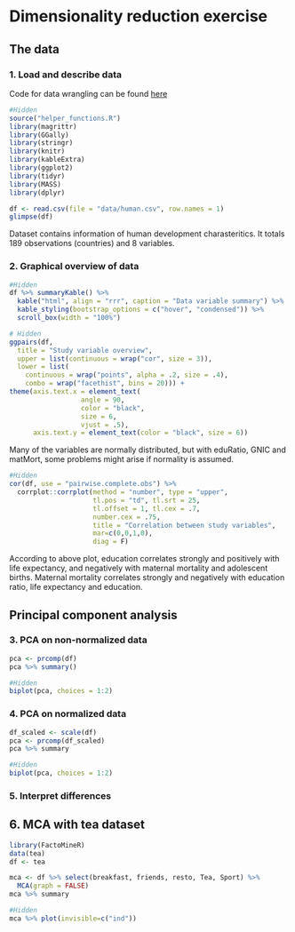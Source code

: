 # Dimensionality reduction exercise
## The data
### 1. Load and describe data
Code for data wrangling can be found [here](https://github.com/Juhous/IODS-project/blob/master/create_human.R)

```r
#Hidden
source("helper_functions.R")
library(magrittr)
library(GGally)
library(stringr)
library(knitr)
library(kableExtra)
library(ggplot2)
library(tidyr)
library(MASS)
library(dplyr)
```
```r
df <- read.csv(file = "data/human.csv", row.names = 1) 
glimpse(df)
```
Dataset contains information of human development charasteritics. It totals 189 observations (countries) and 8 variables. 

### 2. Graphical overview of data
```r
#Hidden
df %>% summaryKable() %>% 
  kable("html", align = "rrr", caption = "Data variable summary") %>%
  kable_styling(bootstrap_options = c("hover", "condensed")) %>% 
  scroll_box(width = "100%")
```
```R
# Hidden
ggpairs(df,
  title = "Study variable overview",
  upper = list(continuous = wrap("cor", size = 3)),
  lower = list(
    continuous = wrap("points", alpha = .2, size = .4),
    combo = wrap("facethist", bins = 20))) +
theme(axis.text.x = element_text(
                  angle = 90,
                  color = "black",
                  size = 6,
                  vjust = .5),
      axis.text.y = element_text(color = "black", size = 6))
```
Many of the variables are normally distributed, but with eduRatio, GNIC and matMort, some problems might arise if normality is assumed. 
```r
#Hidden
cor(df, use = "pairwise.complete.obs") %>% 
  corrplot::corrplot(method = "number", type = "upper", 
                     tl.pos = "td", tl.srt = 25, 
                     tl.offset = 1, tl.cex = .7,
                     number.cex = .75, 
                     title = "Correlation between study variables",
                     mar=c(0,0,1,0),
                     diag = F) 
```
According to above plot, education correlates strongly and positively with life expectancy, and negatively with maternal mortality and adolescent births. Maternal mortality correlates strongly and negatively with education ratio, life expectancy and education. 

## Principal component analysis
### 3. PCA on non-normalized data
```r
pca <- prcomp(df)
pca %>% summary()
```
```r
#Hidden
biplot(pca, choices = 1:2)
```

### 4. PCA on normalized data
```r
df_scaled <- scale(df)
pca <- prcomp(df_scaled)
pca %>% summary
```
```r
#Hidden
biplot(pca, choices = 1:2)
```

### 5. Interpret differences

## 6. MCA with tea dataset
```r
library(FactoMineR)
data(tea)
df <- tea

mca <- df %>% select(breakfast, friends, resto, Tea, Sport) %>%
  MCA(graph = FALSE)
mca %>% summary
```
```r
#Hidden
mca %>% plot(invisible=c("ind"))
```


